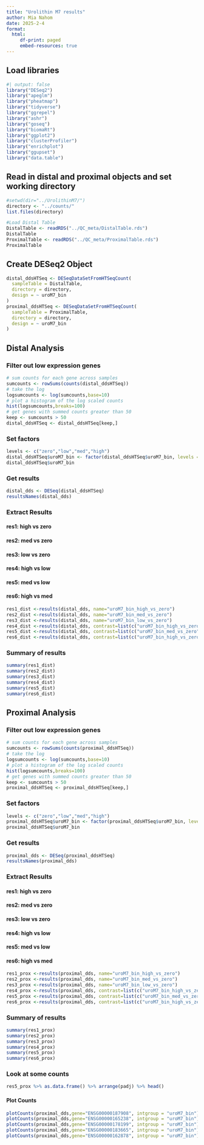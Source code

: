 ```yaml
---
title: "Urolithin M7 results"
author: Mia Nahom
date: 2025-2-4
format: 
  html:
     df-print: paged
     embed-resources: true
---
```


## Load libraries
```r
#| output: false
library("DESeq2")
library("apeglm")
library("pheatmap")
library("tidyverse")
library("ggrepel")
library("ashr")
library("goseq")
library("biomaRt")
library("ggplot2")
library("clusterProfiler")
library("enrichplot")
library("ggupset")
library("data.table")
```

## Read in distal and proximal objects and set working directory

```r
#setwd(dir="../UrolithinM7/")
directory <- "../counts/"
list.files(directory)

#Load Distal Table
DistalTable <- readRDS("../QC_meta/DistalTable.rds")
DistalTable
ProximalTable <- readRDS("../QC_meta/ProximalTable.rds")
ProximalTable
```
## Create DESeq2 Object
```r
distal_ddsHTSeq <- DESeqDataSetFromHTSeqCount(
  sampleTable = DistalTable, 
  directory = directory, 
  design = ~ uroM7_bin
)
proximal_ddsHTSeq <- DESeqDataSetFromHTSeqCount(
  sampleTable = ProximalTable, 
  directory = directory, 
  design = ~ uroM7_bin
)
```
## Distal Analysis
### Filter out low expression genes
```r
# sum counts for each gene across samples
sumcounts <- rowSums(counts(distal_ddsHTSeq))
# take the log
logsumcounts <- log(sumcounts,base=10)
# plot a histogram of the log scaled counts
hist(logsumcounts,breaks=100)
# get genes with summed counts greater than 50
keep <- sumcounts > 50
distal_ddsHTSeq <- distal_ddsHTSeq[keep,]
```

### Set factors
```r
levels <- c("zero","low","med","high")
distal_ddsHTSeq$uroM7_bin <- factor(distal_ddsHTSeq$uroM7_bin, levels = levels)
distal_ddsHTSeq$uroM7_bin
```
### Get results
```r
distal_dds <- DESeq(distal_ddsHTSeq)
resultsNames(distal_dds)
```

### Extract Results
#### res1: high vs zero
#### res2: med vs zero
#### res3: low vs zero
#### res4: high vs low
#### res5: med vs low
#### res6: high vs med

```r
res1_dist <-results(distal_dds, name="uroM7_bin_high_vs_zero")
res2_dist <-results(distal_dds, name="uroM7_bin_med_vs_zero")
res3_dist <-results(distal_dds, name="uroM7_bin_low_vs_zero")
res4_dist <-results(distal_dds, contrast=list(c("uroM7_bin_high_vs_zero"),c("uroM7_bin_low_vs_zero")))
res5_dist <-results(distal_dds, contrast=list(c("uroM7_bin_med_vs_zero"),c("uroM7_bin_low_vs_zero")))
res6_dist <-results(distal_dds, contrast=list(c("uroM7_bin_high_vs_zero"),c("uroM7_bin_med_vs_zero")))

```
### Summary of results
```r
summary(res1_dist)
summary(res2_dist)
summary(res3_dist)
summary(res4_dist)
summary(res5_dist)
summary(res6_dist)
```

## Proximal Analysis
### Filter out low expression genes
```r
# sum counts for each gene across samples
sumcounts <- rowSums(counts(proximal_ddsHTSeq))
# take the log
logsumcounts <- log(sumcounts,base=10)
# plot a histogram of the log scaled counts
hist(logsumcounts,breaks=100)
# get genes with summed counts greater than 50
keep <- sumcounts > 50
proximal_ddsHTSeq <- proximal_ddsHTSeq[keep,]
```
### Set factors
```r
levels <- c("zero","low","med","high")
proximal_ddsHTSeq$uroM7_bin <- factor(proximal_ddsHTSeq$uroM7_bin, levels = levels)
proximal_ddsHTSeq$uroM7_bin
```
### Get results
```r
proximal_dds <- DESeq(proximal_ddsHTSeq)
resultsNames(proximal_dds)
```

### Extract Results
#### res1: high vs zero
#### res2: med vs zero
#### res3: low vs zero
#### res4: high vs low
#### res5: med vs low
#### res6: high vs med

```r
res1_prox <-results(proximal_dds, name="uroM7_bin_high_vs_zero")
res2_prox <-results(proximal_dds, name="uroM7_bin_med_vs_zero")
res3_prox <-results(proximal_dds, name="uroM7_bin_low_vs_zero")
res4_prox <-results(proximal_dds, contrast=list(c("uroM7_bin_high_vs_zero"),c("uroM7_bin_low_vs_zero")))
res5_prox <-results(proximal_dds, contrast=list(c("uroM7_bin_med_vs_zero"),c("uroM7_bin_low_vs_zero")))
res6_prox <-results(proximal_dds, contrast=list(c("uroM7_bin_high_vs_zero"),c("uroM7_bin_med_vs_zero")))

```
### Summary of results
```r
summary(res1_prox)
summary(res2_prox)
summary(res3_prox)
summary(res4_prox)
summary(res5_prox)
summary(res6_prox)
```
### Look at some counts
```r
res5_prox %>% as.data.frame() %>% arrange(padj) %>% head()
```
#### Plot Counts

```r
plotCounts(proximal_dds,gene="ENSG00000187908", intgroup = "uroM7_bin")
plotCounts(proximal_dds,gene="ENSG00000165238", intgroup = "uroM7_bin")
plotCounts(proximal_dds,gene="ENSG00000178199", intgroup = "uroM7_bin")
plotCounts(proximal_dds,gene="ENSG00000183665", intgroup = "uroM7_bin")
plotCounts(proximal_dds,gene="ENSG00000162878", intgroup = "uroM7_bin")
```